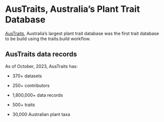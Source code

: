 # AusTraits, Australia's Plant Trait Database

[AusTraits](https://github.com/traitecoevo/austraits.build), Australia's largest plant trait database was the first trait database to be build using the traits.build workflow.

## AusTraits data records

As of October, 2023, AusTraits has:

-   370+ datasets 

-   250+ contributors 

-   1,800,000+ data records 

-   500+ traits 

-   30,000 Australian plant taxa 

